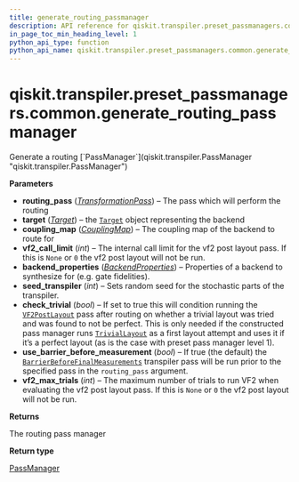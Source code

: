 ```yaml
---
title: generate_routing_passmanager
description: API reference for qiskit.transpiler.preset_passmanagers.common.generate_routing_passmanager
in_page_toc_min_heading_level: 1
python_api_type: function
python_api_name: qiskit.transpiler.preset_passmanagers.common.generate_routing_passmanager
---
```


<span id="qiskit-transpiler-preset-passmanagers-common-generate-routing-passmanager" />

# qiskit.transpiler.preset\_passmanagers.common.generate\_routing\_passmanager

<Function id="qiskit.transpiler.preset_passmanagers.common.generate_routing_passmanager" github="https://github.com/qiskit/qiskit/tree/stable/0.24/qiskit/transpiler/preset_passmanagers/common.py" signature="generate_routing_passmanager(routing_pass, target, coupling_map=None, vf2_call_limit=None, backend_properties=None, seed_transpiler=None, check_trivial=False, use_barrier_before_measurement=True, vf2_max_trials=None)">
  Generate a routing [`PassManager`](qiskit.transpiler.PassManager "qiskit.transpiler.PassManager")

  **Parameters**

  *   **routing\_pass** ([*TransformationPass*](qiskit.transpiler.TransformationPass "qiskit.transpiler.TransformationPass")) – The pass which will perform the routing
  *   **target** ([*Target*](qiskit.transpiler.Target "qiskit.transpiler.Target")) – the [`Target`](qiskit.transpiler.Target "qiskit.transpiler.Target") object representing the backend
  *   **coupling\_map** ([*CouplingMap*](qiskit.transpiler.CouplingMap "qiskit.transpiler.CouplingMap")) – The coupling map of the backend to route for
  *   **vf2\_call\_limit** (*int*) – The internal call limit for the vf2 post layout pass. If this is `None` or `0` the vf2 post layout will not be run.
  *   **backend\_properties** ([*BackendProperties*](qiskit.providers.models.BackendProperties "qiskit.providers.models.BackendProperties")) – Properties of a backend to synthesize for (e.g. gate fidelities).
  *   **seed\_transpiler** (*int*) – Sets random seed for the stochastic parts of the transpiler.
  *   **check\_trivial** (*bool*) – If set to true this will condition running the [`VF2PostLayout`](qiskit.transpiler.passes.VF2PostLayout "qiskit.transpiler.passes.VF2PostLayout") pass after routing on whether a trivial layout was tried and was found to not be perfect. This is only needed if the constructed pass manager runs [`TrivialLayout`](qiskit.transpiler.passes.TrivialLayout "qiskit.transpiler.passes.TrivialLayout") as a first layout attempt and uses it if it’s a perfect layout (as is the case with preset pass manager level 1).
  *   **use\_barrier\_before\_measurement** (*bool*) – If true (the default) the [`BarrierBeforeFinalMeasurements`](qiskit.transpiler.passes.BarrierBeforeFinalMeasurements "qiskit.transpiler.passes.BarrierBeforeFinalMeasurements") transpiler pass will be run prior to the specified pass in the `routing_pass` argument.
  *   **vf2\_max\_trials** (*int*) – The maximum number of trials to run VF2 when evaluating the vf2 post layout pass. If this is `None` or `0` the vf2 post layout will not be run.

  **Returns**

  The routing pass manager

  **Return type**

  [PassManager](qiskit.transpiler.PassManager "qiskit.transpiler.PassManager")
</Function>

